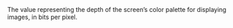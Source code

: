   

<ParamField body="ColorDepth" type="integer" required>     
The value representing the depth of the screen’s color palette for displaying images, in bits per pixel. 
</ParamField>